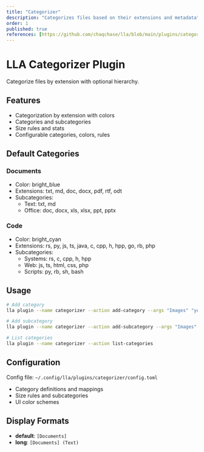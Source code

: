 ```yaml
---
title: "Categorizer"
description: "Categorizes files based on their extensions and metadata"
order: 1
published: true
references: [https://github.com/chaqchase/lla/blob/main/plugins/categorizer]
---
```


# LLA Categorizer Plugin

Categorize files by extension with optional hierarchy.

## Features

- Categorization by extension with colors
- Categories and subcategories
- Size rules and stats
- Configurable categories, colors, rules

## Default Categories

### Documents

- Color: bright_blue
- Extensions: txt, md, doc, docx, pdf, rtf, odt
- Subcategories:
  - Text: txt, md
  - Office: doc, docx, xls, xlsx, ppt, pptx

### Code

- Color: bright_cyan
- Extensions: rs, py, js, ts, java, c, cpp, h, hpp, go, rb, php
- Subcategories:
  - Systems: rs, c, cpp, h, hpp
  - Web: js, ts, html, css, php
  - Scripts: py, rb, sh, bash

## Usage

```bash
# Add category
lla plugin --name categorizer --action add-category --args "Images" "yellow" "jpg,png,gif"

# Add subcategory
lla plugin --name categorizer --action add-subcategory --args "Images" "Raster" "jpg,png,gif"

# List categories
lla plugin --name categorizer --action list-categories
```

## Configuration

Config file: `~/.config/lla/plugins/categorizer/config.toml`

- Category definitions and mappings
- Size rules and subcategories
- UI color schemes

## Display Formats

- **default**: `[Documents]`
- **long**: `[Documents] (Text)`
